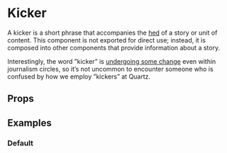 
# Kicker

A kicker is a short phrase that accompanies the [hed](/?path=/docs/hed--small#hed) of a story or unit of content. This component is not exported for direct use; instead, it is composed into other components that provide information about a story.

Interestingly, the word ”kicker” is [undergoing some change](https://www.merriam-webster.com/words-at-play/kicker-definition-meaning) even within journalism circles, so it’s not uncommon to encounter someone who is confused by how we employ ”kickers” at Quartz.

## Props

<Props of={Kicker} />

## Examples

### Default

<Preview>
  <Story id="kicker--default" />
</Preview>
